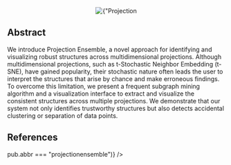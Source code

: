 
<Center w="full" mb={4}>
  <Image
    width={600}
    src={img}
    alt={"Projection Ensemble"}
    style={{ objectFit: "cover" }}
    placeholder="blur"
  />
</Center>

## Abstract

We introduce Projection Ensemble, a novel approach for identifying and visualizing robust structures across multidimensional projections. Although multidimensional projections, such as t-Stochastic Neighbor Embedding (t-SNE), have gained popularity, their stochastic nature often leads the user to interpret the structures that arise by chance and make erroneous findings. To overcome this limitation, we present a frequent subgraph mining algorithm and a visualization interface to extract and visualize the consistent structures across multiple projections. We demonstrate that our system not only identifies trustworthy structures but also detects accidental clustering or separation of data points.

## References

<List>
  <PubItem
    pub={publications.find((pub) => pub.abbr === "projectionensemble")}
  />
</List>
